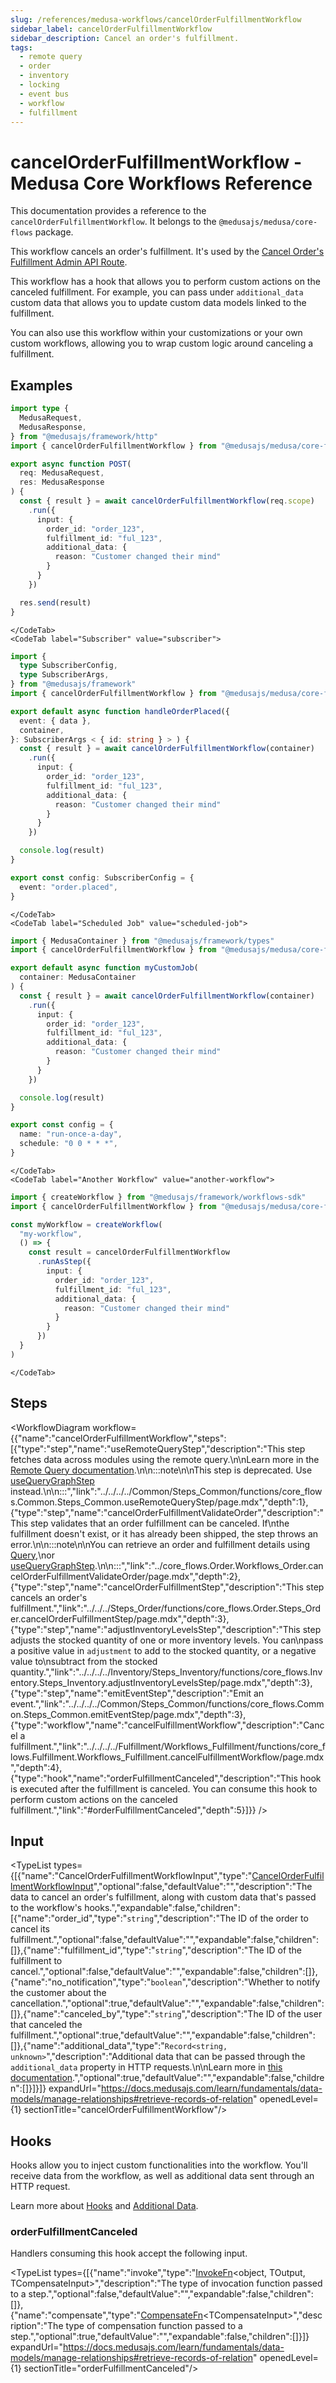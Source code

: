 ```yaml
---
slug: /references/medusa-workflows/cancelOrderFulfillmentWorkflow
sidebar_label: cancelOrderFulfillmentWorkflow
sidebar_description: Cancel an order's fulfillment.
tags:
  - remote query
  - order
  - inventory
  - locking
  - event bus
  - workflow
  - fulfillment
---
```



# cancelOrderFulfillmentWorkflow - Medusa Core Workflows Reference

This documentation provides a reference to the `cancelOrderFulfillmentWorkflow`. It belongs to the `@medusajs/medusa/core-flows` package.

This workflow cancels an order's fulfillment. It's used by the [Cancel Order's Fulfillment Admin API Route](https://docs.medusajs.com/api/admin#orders\_postordersidfulfillmentsfulfillment\_idcancel).

This workflow has a hook that allows you to perform custom actions on the canceled fulfillment. For example, you can pass under `additional_data` custom data that
allows you to update custom data models linked to the fulfillment.

You can also use this workflow within your customizations or your own custom workflows, allowing you to wrap custom logic around canceling a fulfillment.

<SourceCodeLink link="https://github.com/medusajs/medusa/blob/b9edc066c8486e8ec52e4f505968db1c558bc7b8/packages/core/core-flows/src/order/workflows/cancel-order-fulfillment.ts#L192" />

## Examples

<CodeTabs group="workflow-exection">
    <CodeTab label="API Route" value="api-route">
    
```ts title="src/api/workflow/route.ts"
import type {
  MedusaRequest,
  MedusaResponse,
} from "@medusajs/framework/http"
import { cancelOrderFulfillmentWorkflow } from "@medusajs/medusa/core-flows"

export async function POST(
  req: MedusaRequest,
  res: MedusaResponse
) {
  const { result } = await cancelOrderFulfillmentWorkflow(req.scope)
    .run({
      input: {
        order_id: "order_123",
        fulfillment_id: "ful_123",
        additional_data: {
          reason: "Customer changed their mind"
        }
      }
    })

  res.send(result)
}
```

    </CodeTab>
    <CodeTab label="Subscriber" value="subscriber">
    
```ts title="src/subscribers/order-placed.ts"
import {
  type SubscriberConfig,
  type SubscriberArgs,
} from "@medusajs/framework"
import { cancelOrderFulfillmentWorkflow } from "@medusajs/medusa/core-flows"

export default async function handleOrderPlaced({
  event: { data },
  container,
}: SubscriberArgs < { id: string } > ) {
  const { result } = await cancelOrderFulfillmentWorkflow(container)
    .run({
      input: {
        order_id: "order_123",
        fulfillment_id: "ful_123",
        additional_data: {
          reason: "Customer changed their mind"
        }
      }
    })

  console.log(result)
}

export const config: SubscriberConfig = {
  event: "order.placed",
}
```

    </CodeTab>
    <CodeTab label="Scheduled Job" value="scheduled-job">
    
```ts title="src/jobs/message-daily.ts"
import { MedusaContainer } from "@medusajs/framework/types"
import { cancelOrderFulfillmentWorkflow } from "@medusajs/medusa/core-flows"

export default async function myCustomJob(
  container: MedusaContainer
) {
  const { result } = await cancelOrderFulfillmentWorkflow(container)
    .run({
      input: {
        order_id: "order_123",
        fulfillment_id: "ful_123",
        additional_data: {
          reason: "Customer changed their mind"
        }
      }
    })

  console.log(result)
}

export const config = {
  name: "run-once-a-day",
  schedule: "0 0 * * *",
}
```

    </CodeTab>
    <CodeTab label="Another Workflow" value="another-workflow">
    
```ts title="src/workflows/my-workflow.ts"
import { createWorkflow } from "@medusajs/framework/workflows-sdk"
import { cancelOrderFulfillmentWorkflow } from "@medusajs/medusa/core-flows"

const myWorkflow = createWorkflow(
  "my-workflow",
  () => {
    const result = cancelOrderFulfillmentWorkflow
      .runAsStep({
        input: {
          order_id: "order_123",
          fulfillment_id: "ful_123",
          additional_data: {
            reason: "Customer changed their mind"
          }
        }
      })
  }
)
```

    </CodeTab>
  </CodeTabs>

## Steps

<WorkflowDiagram workflow={{"name":"cancelOrderFulfillmentWorkflow","steps":[{"type":"step","name":"useRemoteQueryStep","description":"This step fetches data across modules using the remote query.\n\nLearn more in the [Remote Query documentation](https://docs.medusajs.com/learn/fundamentals/module-links/query).\n\n:::note\n\nThis step is deprecated. Use [useQueryGraphStep](../../../../Common/Steps_Common/functions/core_flows.Common.Steps_Common.useQueryGraphStep/page.mdx) instead.\n\n:::","link":"../../../../Common/Steps_Common/functions/core_flows.Common.Steps_Common.useRemoteQueryStep/page.mdx","depth":1},{"type":"step","name":"cancelOrderFulfillmentValidateOrder","description":"This step validates that an order fulfillment can be canceled. If\nthe fulfillment doesn't exist, or it has already been shipped, the step throws an error.\n\n:::note\n\nYou can retrieve an order and fulfillment details using [Query](https://docs.medusajs.com/learn/fundamentals/module-links/query),\nor [useQueryGraphStep](https://docs.medusajs.com/resources/references/medusa-workflows/steps/useQueryGraphStep).\n\n:::","link":"../core_flows.Order.Workflows_Order.cancelOrderFulfillmentValidateOrder/page.mdx","depth":2},{"type":"step","name":"cancelOrderFulfillmentStep","description":"This step cancels an order's fulfillment.","link":"../../../Steps_Order/functions/core_flows.Order.Steps_Order.cancelOrderFulfillmentStep/page.mdx","depth":3},{"type":"step","name":"adjustInventoryLevelsStep","description":"This step adjusts the stocked quantity of one or more inventory levels. You can\npass a positive value in `adjustment` to add to the stocked quantity, or a negative value to\nsubtract from the stocked quantity.","link":"../../../../Inventory/Steps_Inventory/functions/core_flows.Inventory.Steps_Inventory.adjustInventoryLevelsStep/page.mdx","depth":3},{"type":"step","name":"emitEventStep","description":"Emit an event.","link":"../../../../Common/Steps_Common/functions/core_flows.Common.Steps_Common.emitEventStep/page.mdx","depth":3},{"type":"workflow","name":"cancelFulfillmentWorkflow","description":"Cancel a fulfillment.","link":"../../../../Fulfillment/Workflows_Fulfillment/functions/core_flows.Fulfillment.Workflows_Fulfillment.cancelFulfillmentWorkflow/page.mdx","depth":4},{"type":"hook","name":"orderFulfillmentCanceled","description":"This hook is executed after the fulfillment is canceled. You can consume this hook to perform custom actions on the canceled fulfillment.","link":"#orderFulfillmentCanceled","depth":5}]}} />

## Input

<TypeList types={[{"name":"CancelOrderFulfillmentWorkflowInput","type":"[CancelOrderFulfillmentWorkflowInput](../../../../types/core_flows.CancelOrderFulfillmentWorkflowInput/page.mdx)","optional":false,"defaultValue":"","description":"The data to cancel an order's fulfillment, along with custom data that's passed to the workflow's hooks.","expandable":false,"children":[{"name":"order_id","type":"`string`","description":"The ID of the order to cancel its fulfillment.","optional":false,"defaultValue":"","expandable":false,"children":[]},{"name":"fulfillment_id","type":"`string`","description":"The ID of the fulfillment to cancel.","optional":false,"defaultValue":"","expandable":false,"children":[]},{"name":"no_notification","type":"`boolean`","description":"Whether to notify the customer about the cancellation.","optional":true,"defaultValue":"","expandable":false,"children":[]},{"name":"canceled_by","type":"`string`","description":"The ID of the user that canceled the fulfillment.","optional":true,"defaultValue":"","expandable":false,"children":[]},{"name":"additional_data","type":"`Record<string, unknown>`","description":"Additional data that can be passed through the `additional_data` property in HTTP requests.\n\nLearn more in [this documentation](https://docs.medusajs.com/learn/fundamentals/api-routes/additional-data).","optional":true,"defaultValue":"","expandable":false,"children":[]}]}]} expandUrl="https://docs.medusajs.com/learn/fundamentals/data-models/manage-relationships#retrieve-records-of-relation" openedLevel={1} sectionTitle="cancelOrderFulfillmentWorkflow"/>

## Hooks

Hooks allow you to inject custom functionalities into the workflow. You'll receive data from the workflow, as well as additional data sent through an HTTP request.

Learn more about [Hooks](https://docs.medusajs.com/learn/fundamentals/workflows/workflow-hooks) and [Additional Data](https://docs.medusajs.com/learn/fundamentals/api-routes/additional-data).

### orderFulfillmentCanceled

Handlers consuming this hook accept the following input.

<TypeList types={[{"name":"invoke","type":"[InvokeFn](../../../../../workflows/types/workflows.InvokeFn/page.mdx)&#60;object, TOutput, TCompensateInput&#62;","description":"The type of invocation function passed to a step.","optional":false,"defaultValue":"","expandable":false,"children":[]},{"name":"compensate","type":"[CompensateFn](../../../../../workflows/types/workflows.CompensateFn/page.mdx)&#60;TCompensateInput&#62;","description":"The type of compensation function passed to a step.","optional":true,"defaultValue":"","expandable":false,"children":[]}]} expandUrl="https://docs.medusajs.com/learn/fundamentals/data-models/manage-relationships#retrieve-records-of-relation" openedLevel={1} sectionTitle="orderFulfillmentCanceled"/>

